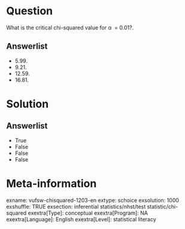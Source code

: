 Question
========
What is the critical chi-squared value for α  = 0.01?.

Answerlist
----------
* 5.99.
* 9.21.
* 12.59.
* 16.81.  

Solution
========










Answerlist
----------
* True
* False
* False
* False

Meta-information
================
exname: vufsw-chisquared-1203-en
extype: schoice
exsolution: 1000
exshuffle: TRUE
exsection: inferential statistics/nhst/test statistic/chi-squared
exextra[Type]: conceptual
exextra[Program]: NA
exextra[Language]: English
exextra[Level]: statistical literacy


